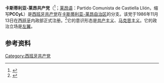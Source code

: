 {{Infobox political party
| name            = 卡斯蒂利亚-莱昂共产党
| native_name     = Partido Comunista de Castilla León
| logo            = Logotipopce.svg
| logo_size       = 100px
| general_secretary = Guillermo Ubieto López <ref>{{Cite web |url=http://www.pce.es/federaciones/pl.php?id=6005 |title=Carta del Secretario General del PCCyL de apoyo a la candidatura de José Sarrión para la Asamblea de IU CyL |access-date=2018-10-23 |archive-url=https://web.archive.org/web/20161001194912/http://www.pce.es/federaciones/pl.php?id=6005 |archive-date=2016-10-01 |dead-url=yes }}</ref>
| founder         =  
| leader1_title   =  
| leader1_name    =  
| foundation      = 
| dissolution     = <!-- {{End date|YYYY|MM|DD|df=y}} -->
| merger          =  
| headquarters    = [[巴利亚多利德|巴利亚多利德]]<br/>C/ Juan de Austria, 6, entreplanta. 47006
| newspaper       =  
| youth_wing      = 
| membership_year = 
| membership      = 
| ideology        = [[马克思主义|马克思主义]]<br/>[[共产主义|共产主义]]<br/>[[社会主义|社会主义]]<br/>[[国际主义|国际主义]]<br>[[共和主义|共和主义]]<br>
| position        = [[左派|左派]] - [[極左派|極左派]]
| national        =
| international   =
| european        = 
| europarl        = 
| seats1_title    = 
| seats1          = 
| colours         = {{Color box|{{Party_meta/Communist_Party_of_Spain/color}}|border=darkgray}} [[红色|红色]]
| website         = [http://www.pce.es/federaciones/castillaleon.php www.pce.es]
| colorcode       = {{Party_meta/Communist_Party_of_Spain/color}}
| country         = 西班牙
}}
'''卡斯蒂利亚-莱昂共产党'''（{{lang-es|Partido Comunista de Castilla León}}<ref>{{Cite book|url=https://books.google.ru/books?isbn=3525369123 |title=Communist and Post-Communist Parties in Europe |author=Uwe Backes, Patrick Moreau |publisher=Vandenhoeck & Ruprecht |year=2008 |isbn=9783525369128}}</ref>；[[莱昂语|莱昂语]]：Partido Comunista de Castiella Llión，缩写'''PCCyL'''）是[[西班牙共产党|西班牙共产党]]在[[卡斯蒂利亚-莱昂自治区|卡斯蒂利亚-莱昂自治区]]的分支。该党于1986年11月13日在[[西班牙|西班牙]]内政部正式注册。<ref>{{Cite web |url=https://servicio.mir.es/nfrontal/webpartido_politico.html |title=Registro de partidos políticos del Ministerio del Interior de España |access-date=2018-10-23 |archive-url=https://web.archive.org/web/20170930084954/https://servicio.mir.es/nfrontal/webpartido_politico.html |archive-date=2017-09-30 |dead-url=yes }}</ref>它的意识形态是[[共产主义|共产主义]]、[[马克思主义|马克思主义]]。它的政治立场是[[左翼|左翼]]。

==参考资料==
{{reflist}}
{{西班牙共产党}}
[[Category:西班牙共产党|Category:西班牙共产党]]